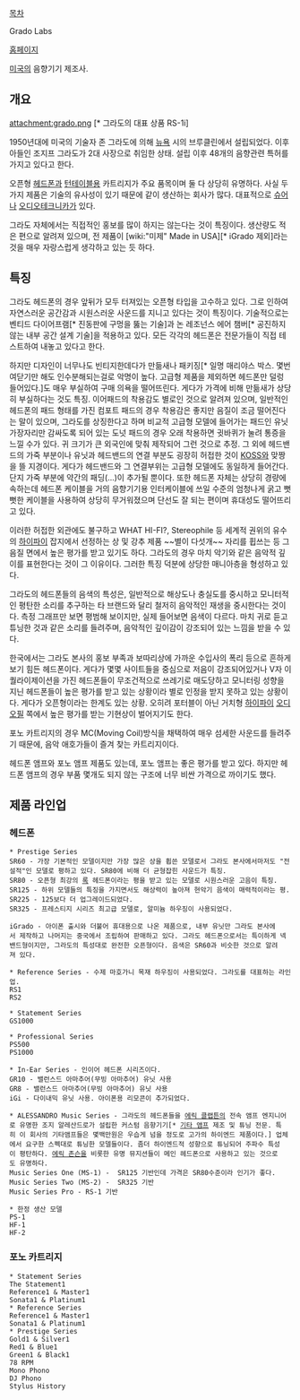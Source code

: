 [[목차]]

Grado Labs

[http://www.gradolabs.com 홈페이지]

[[미국]]의 음향기기 제조사.

== 개요 ==
attachment:grado.png [* 그라도의 대표 상품 RS-1i]

1950년대에 미국의 기술자 존 그라도에 의해 [[뉴욕]] 시의 브루클린에서 설립되었다. 이후 아들인 조지프 그라도가 2대 사장으로 취임한 상태. 설립 이후 48개의 음향관련 특허를 가지고 있다고 한다.

오픈형 [[헤드폰]]과 [[턴테이블]]용 카트리지가 주요 품목이며 둘 다 상당히 유명하다. 사실 두 가지 제품은 기술의 유사성이 있기 때문에 같이 생산하는 회사가 많다. 대표적으로 [[슈어]]나 [[오디오테크니카]]가 있다.

그라도 자체에서는 직접적인 홍보를 많이 하지는 않는다는 것이 특징이다. 생산량도 적은 편으로 알려져 있으며, 전 제품이 [wiki:"미제" Made in USA][* iGrado 제외]라는 것을 매우 자랑스럽게 생각하고 있는 듯 하다.

== 특징 ==
그라도 헤드폰의 경우 앞뒤가 모두 터져있는 오픈형 타입을 고수하고 있다. 그로 인하여 자연스러운 공간감과 시원스러운 사운드를 지니고 있다는 것이 특징이다. 기술적으로는 벤티드 다이어프램[* 진동판에 구멍을 뚫는 기술]과 논 레조넌스 에어 챔버[* 공진하지 않는 내부 공간 설계 기술]을 적용하고 있다. 모든 각각의 헤드폰은 전문가들이 직접 테스트하여 내놓고 있다고 한다.

하지만 디자인이 너무나도 빈티지한데다가 만듦새나 패키징[* 일명 매리야스 박스. 몇번 여닫기만 해도 인수분해되는걸로 악명이 높다. 고급형 제품을 제외하면 헤드폰만 덜렁 들어있다.]도 매우 부실하여 구매 의욕을 떨어뜨린다. 게다가 가격에 비해 만듦새가 상당히 부실하다는 것도 특징. 이어패드의 착용감도 별로인 것으로 알려져 있으며, 일반적인 헤드폰의 패드 형태를 가진 컴포트 패드의 경우 착용감은 좋지만 음질이 조금 떨어진다는 말이 있으며, 그라도를 상징한다고 하며 비교적 고급형 모델에 들어가는 패드인 유닛 가장자리만 감싸도록 되어 있는 도넛 패드의 경우 오래 착용하면 귓바퀴가 눌려 통증을 느낄 수가 있다. 귀 크기가 큰 외국인에 맞춰 제작되어 그런 것으로 추정. 그 외에 헤드밴드의 가죽 부분이나 유닛과 헤드밴드의 연결 부분도 굉장히 허접한 것이 [[KOSS]]와 맞짱을 뜰 지경이다. 게다가 헤드밴드와 그 연결부위는 고급형 모델에도 동일하게 들어간다. 단지 가죽 부분에 약간의 패딩(...)이 추가될 뿐이다. 또한 헤드폰 자체는 상당히 경량에 속하는데 헤드폰 케이블을 거의 음향기기용 인터케이블에 쓰일 수준의 엄청나게 굵고 뻣뻣한 케이블을 사용하여 상당히 무거워졌으며 단선도 잘 되는 편이며 휴대성도 떨어뜨리고 있다. 

이러한 허접한 외관에도 불구하고 WHAT HI-FI?, Stereophile 등 세계적 권위의 유수의 [[하이파이]] 잡지에서 선정하는 상 및 강추 제품 ~~별이 다섯개~~ 자리를 휩쓰는 등 그 음질 면에서 높은 평가를 받고 있기도 하다. 그라도의 경우 마치 악기와 같은 음악적 깊이를 표현한다는 것이 그 이유이다. 그러한 특징 덕분에 상당한 매니아층을 형성하고 있다.

그라도의 헤드폰들의 음색의 특성은, 일반적으로 해상도나 충실도를 중시하고 모니터적인 평탄한 소리를 추구하는 타 브랜드와 달리 철저히 음악적인 재생을 중시한다는 것이다. 측정 그래프만 보면 평범해 보이지만, 실제 들어보면 음색이 다르다. 마치 귀로 듣고 튜닝한 것과 같은 소리를 들려주며, 음악적인 깊이감이 강조되어 있는 느낌을 받을 수 있다.

한국에서는 그라도 본사의 홍보 부족과 보따리상에 가까운 수입사의 폭리 등으로 흔하게 보기 힘든 헤드폰이다. 게다가 몇몇 사이트들을 중심으로 저음이 강조되어있거나 V자 이퀄라이제이션을 가진 헤드폰들이 무조건적으로 쓰레기로 매도당하고 모니터링 성향을 지닌 헤드폰들이 높은 평가를 받고 있는 상황이라 별로 인정을 받지 못하고 있는 상황이다. 게다가 오픈형이라는 한계도 있는 상황. 오히려 포터블이 아닌 거치형 [[하이파이]] [[오디오필]] 쪽에서 높은 평가를 받는 기현상이 벌어지기도 한다.

포노 카트리지의 경우 MC(Moving Coil)방식을 채택하여 매우 섬세한 사운드를 들려주기 때문에, 음악 애호가들이 즐겨 찾는 카트리지이다.

헤드폰 앰프와 포노 앰프 제품도 있는데, 포노 앰프는 좋은 평가를 받고 있다. 하지만 헤드폰 앰프의 경우 부품 몇개도 되지 않는 구조에 너무 비싼 가격으로 까이기도 했다.

== 제품 라인업 ==
=== 헤드폰 ===
 * Prestige Series 
 SR60 - 가장 기본적인 모델이지만 가장 많은 상을 휩쓴 모델로서 그라도 본사에서마저도 "전설적"인 모델로 평하고 있다. SR80에 비해 더 균형잡힌 사운드가 특징.
 SR80 - 오픈형 최강의 [[록]] 헤드폰이라는 평을 받고 있는 모델로 시원스러운 고음이 특징.
 SR125 - 하위 모델들의 특징을 가지면서도 해상력이 높아져 현악기 음색이 매력적이라는 평.
 SR225 - 125보다 더 업그레이드되었다.
 SR325 - 프레스티지 시리즈 최고급 모델로, 알미늄 하우징이 사용되었다.

 iGrado - 아이폰 출시와 더불어 휴대용으로 나온 제품으로, 내부 유닛만 그라도 본사에서 제작하고 나머지는 중국에서 조립하여 판매하고 있다. 그라도 헤드폰으로서는 특이하게 넥밴드형이지만, 그라도의 특성대로 완전한 오픈형이다. 음색은 SR60과 비슷한 것으로 알려져 있다.

 * Reference Series - 수제 마호가니 목재 하우징이 사용되었다. 그라도를 대표하는 라인업.
 RS1 
 RS2

 * Statement Series
 GS1000

 * Professional Series
 PS500
 PS1000

 * In-Ear Series - 인이어 헤드폰 시리즈이다.
 GR10 - 밸런스드 아마추어(무빙 아마추어) 유닛 사용
 GR8 - 밸런스드 아마추어(무빙 아마추어) 유닛 사용
 iGi - 다이내믹 유닛 사용. 아이폰용 리모콘이 추가되었다.


 * ALESSANDRO Music Series - 그라도의 헤드폰들을 [[에릭 클랩튼]]의 전속 앰프 엔지니어로 유명한 조지 알레산드로가 설립한 커스텀 음향기기[* [[기타 앰프]] 제조 및 튜닝 전문. 특히 이 회사의 기타앰프들은 몇백만원은 우습게 넘을 정도로 고가의 하이엔드 제품이다.] 업체에서 요구한 스펙대로 튜닝한 모델들이다. 좀더 하이엔드적 성향으로 튜닝되어 주파수 특성이 평탄하다. [[에릭 존슨]]을 비롯한 유명 뮤지션들이 메인 헤드폰으로 사용하고 있는 것으로도 유명하다.
 Music Series One (MS-1) -  SR125 기반인데 가격은 SR80수준이라 인기가 좋다.
 Music Series Two (MS-2) -  SR325 기반
 Music Series Pro - RS-1 기반

 * 한정 생산 모델
 PS-1
 HF-1
 HF-2

=== 포노 카트리지 ===
 * Statement Series
 The Statement1
 Reference1 & Master1
 Sonata1 & Platinum1
 * Reference Series
 Reference1 & Master1
 Sonata1 & Platinum1
 * Prestige Series
 Gold1 & Silver1
 Red1 & Blue1
 Green1 & Black1
 78 RPM
 Mono Phono
 DJ Phono
 Stylus History
